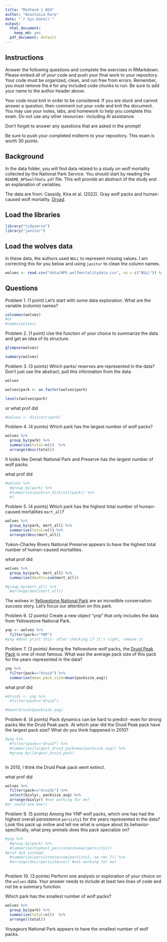 ```yaml
---
title: "Midterm 1 W24"
author: "Anastasia Karp"
date: "`r Sys.Date()`"
output:
  html_document: 
    keep_md: yes
  pdf_document: default
---
```


## Instructions
Answer the following questions and complete the exercises in RMarkdown. Please embed all of your code and push your final work to your repository. Your code must be organized, clean, and run free from errors. Remember, you must remove the `#` for any included code chunks to run. Be sure to add your name to the author header above. 

Your code must knit in order to be considered. If you are stuck and cannot answer a question, then comment out your code and knit the document. You may use your notes, labs, and homework to help you complete this exam. Do not use any other resources- including AI assistance.  

Don't forget to answer any questions that are asked in the prompt!  

Be sure to push your completed midterm to your repository. This exam is worth 30 points.  

## Background
In the data folder, you will find data related to a study on wolf mortality collected by the National Park Service. You should start by reading the `README_NPSwolfdata.pdf` file. This will provide an abstract of the study and an explanation of variables.  

The data are from: Cassidy, Kira et al. (2022). Gray wolf packs and human-caused wolf mortality. [Dryad](https://doi.org/10.5061/dryad.mkkwh713f). 

## Load the libraries
```r
library("tidyverse")
library("janitor")
```

## Load the wolves data
In these data, the authors used `NULL` to represent missing values. I am correcting this for you below and using `janitor` to clean the column names.
```r
wolves <- read.csv("data/NPS_wolfmortalitydata.csv", na = c("NULL")) %>% clean_names()
```

## Questions
Problem 1. (1 point) Let's start with some data exploration. What are the variable (column) names?  
```r
colnames(wolves)
#or
#names(wolves)
```


Problem 2. (1 point) Use the function of your choice to summarize the data and get an idea of its structure.
```r
glimpse(wolves)
```

```r
summary(wolves)
```



Problem 3. (3 points) Which parks/ reserves are represented in the data? Don't just use the abstract, pull this information from the data.  

```r
wolves
```

```r
wolves$park <- as.factor(wolves$park)
```

```r
levels(wolves$park)
```
 or what prof did
```r
#wolves <- distinct(park)
```
 

Problem 4. (4 points) Which park has the largest number of wolf packs?
```r
wolves %>% 
  group_by(park) %>% 
  summarise(total=n())  %>% 
  arrange(desc(total)) 
```
It looks like Denali National Park and Preserve has the largest number of wolf packs.

what prof did
```r
#wolves %>% 
  #group_by(park) %>% 
  #summarise(packs=n_distinct(pack)) %>% 
  #?
```


Problem 5. (4 points) Which park has the highest total number of human-caused mortalities `mort_all`?
```r
wolves %>% 
  group_by(park, mort_all) %>% 
  summarise(total=n()) %>% 
  arrange(desc(mort_all))
```
Yukon-Charley Rivers National Preserve appears to have the highest total number of human-caused mortalities.

what prof did
```r
wolves %>% 
  group_by(park, mort_all) %>% 
  summarise(deaths=sum(mort_all))
```


```r
#group_by(mort_all) %>% 
  #arrange(desc(mort_all))
```


The wolves in [Yellowstone National Park](https://www.nps.gov/yell/learn/nature/wolf-restoration.htm) are an incredible conservation success story. Let's focus our attention on this park.  

Problem 6. (2 points) Create a new object "ynp" that only includes the data from Yellowstone National Park.  
```r
ynp <- wolves %>% 
  filter(park=="YNP")
#ynp #dont print this- after checking if it's right, remove it
```


Problem 7. (3 points) Among the Yellowstone wolf packs, the [Druid Peak Pack](https://www.pbs.org/wnet/nature/in-the-valley-of-the-wolves-the-druid-wolf-pack-story/209/) is one of most famous. What was the average pack size of this pack for the years represented in the data?
```r
ynp %>% 
  filter(pack=="druid") %>% 
  summarise(mean_pack_size=mean(packsize_aug))
```

what prof did
```r
#druids <- ynp %>% 
  #filter(pack=="druid")
```

```r
#mean(druids$packsize_aug)
```


Problem 8. (4 points) Pack dynamics can be hard to predict- even for strong packs like the Druid Peak pack. At which year did the Druid Peak pack have the largest pack size? What do you think happened in 2010?
```r
#ynp %>% 
  #filter(pack=="druid") %>% 
  #summarise(largest_druid_pack=max(packsize_aug)) %>% 
  #group_by(largest_druid_pack)
  
```
In 2010, I think the Druid Peak pack went extinct.


what prof did
```r
wolves %>% 
  filter(pack=="druids") %>% 
  select(biolyr, packsize_aug) %>% 
  arrange(biolyr) #not working for me?
#or could use max()
```


Problem 9. (5 points) Among the YNP wolf packs, which one has had the highest overall persistence `persisty1` for the years represented in the data? Look this pack up online and tell me what is unique about its behavior- specifically, what prey animals does this pack specialize on? 
```r
#ynp %>% 
  #group_by(pack) %>% 
  #summarise(highest_persistence=max(persisty1)) 
#prof did instead
  #summarise(persistence=sum(persisty1, na.rm= T)) %>% 
  #arrange(desc(persistence)) #not working for me?
   
```


Problem 10. (3 points) Perform one analysis or exploration of your choice on the `wolves` data. Your answer needs to include at least two lines of code and not be a summary function. 

Which park has the smallest number of wolf packs?
```r
wolves %>% 
  group_by(park) %>% 
  summarise(total=n())  %>% 
  arrange((total))
```
Voyageurs National Park appears to have the smallest number of wolf packs.

